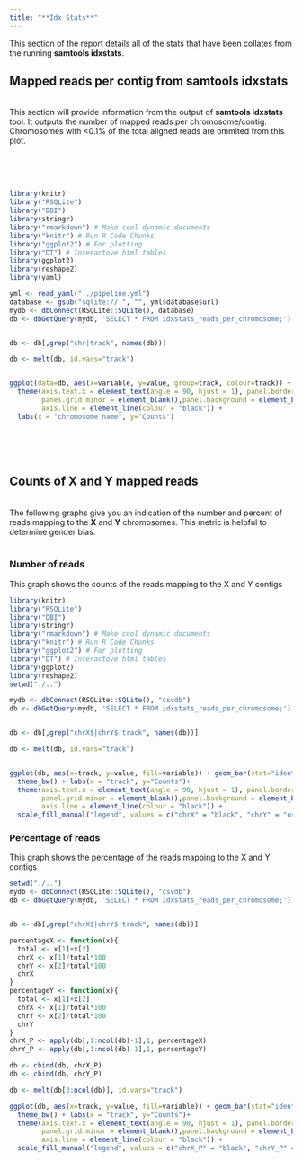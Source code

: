 ```yaml
---
title: "**Idx Stats**"
---
```


This section of the report details all of the stats that have been collates from the running **samtools idxstats**.


## **Mapped reads per contig from samtools idxstats**

<br>
This section will provide information from the output of **samtools idxstats** tool. It outputs the number of mapped reads per chromosome/contig. Chromosomes with <0.1% of the total aligned reads are ommited from this plot.

<br>
<br>
<br>


```r

library(knitr)
library("RSQLite")
library("DBI")
library(stringr)
library("rmarkdown") # Make cool dynamic documents
library("knitr") # Run R Code Chunks
library("ggplot2") # For plotting
library("DT") # Interactove html tables
library(ggplot2)
library(reshape2)
library(yaml)

yml <- read_yaml("../pipeline.yml")
database <- gsub("sqlite://.", "", yml$database$url)
mydb <- dbConnect(RSQLite::SQLite(), database)
db <- dbGetQuery(mydb, 'SELECT * FROM idxstats_reads_per_chromosome;')


db <- db[,grep("chr|track", names(db))]

db <- melt(db, id.vars="track")


ggplot(data=db, aes(x=variable, y=value, group=track, colour=track)) + geom_line() + 
  theme(axis.text.x = element_text(angle = 90, hjust = 1), panel.border = element_blank(), 
        panel.grid.minor = element_blank(),panel.background = element_blank(),
        axis.line = element_line(colour = "black")) +
  labs(x = "chromosome name", y="Counts")

```

<br>
<br>
<br>

## **Counts of X and Y mapped reads** {.tabset}

<br>
The following graphs give you an indication of the number and percent of reads mapping to the **X** and **Y** chromosomes. This metric is helpful to determine gender bias.
<br>
<br>

### Number of reads

This graph shows the counts of the reads mapping to the X and Y contigs

```r

library(knitr)
library("RSQLite")
library("DBI")
library(stringr)
library("rmarkdown") # Make cool dynamic documents
library("knitr") # Run R Code Chunks
library("ggplot2") # For plotting
library("DT") # Interactove html tables
library(ggplot2)
library(reshape2)
setwd("./..")

mydb <- dbConnect(RSQLite::SQLite(), "csvdb")
db <- dbGetQuery(mydb, 'SELECT * FROM idxstats_reads_per_chromosome;')


db <- db[,grep("chrX$|chrY$|track", names(db))]

db <- melt(db, id.vars="track")


ggplot(db, aes(x=track, y=value, fill=variable)) + geom_bar(stat="identity") +
  theme_bw() + labs(x = "track", y="Counts")+
  theme(axis.text.x = element_text(angle = 90, hjust = 1), panel.border = element_blank(), 
        panel.grid.minor = element_blank(),panel.background = element_blank(),
        axis.line = element_line(colour = "black")) +
  scale_fill_manual("legend", values = c("chrX" = "black", "chrY" = "orange"))+coord_flip()
```

### Percentage of reads

This graph shows the percentage of the reads mapping to the X and Y contigs

```r

setwd("./..")
mydb <- dbConnect(RSQLite::SQLite(), "csvdb")
db <- dbGetQuery(mydb, 'SELECT * FROM idxstats_reads_per_chromosome;')


db <- db[,grep("chrX$|chrY$|track", names(db))]

percentageX <- function(x){
  total <- x[1]+x[2]
  chrX <- x[1]/total*100
  chrY <- x[2]/total*100
  chrX
}
percentageY <- function(x){
  total <- x[1]+x[2]
  chrX <- x[1]/total*100
  chrY <- x[2]/total*100
  chrY
}
chrX_P <- apply(db[,1:ncol(db)-1],1, percentageX)
chrY_P <- apply(db[,1:ncol(db)-1],1, percentageY)

db <- cbind(db, chrX_P)
db <- cbind(db, chrY_P)

db <- melt(db[3:ncol(db)], id.vars="track")

ggplot(db, aes(x=track, y=value, fill=variable)) + geom_bar(stat="identity") +
  theme_bw() + labs(x = "track", y="Counts")+
  theme(axis.text.x = element_text(angle = 90, hjust = 1), panel.border = element_blank(), 
        panel.grid.minor = element_blank(),panel.background = element_blank(),
        axis.line = element_line(colour = "black")) +
  scale_fill_manual("legend", values = c("chrX_P" = "black", "chrY_P" = "orange"))+coord_flip()

```
